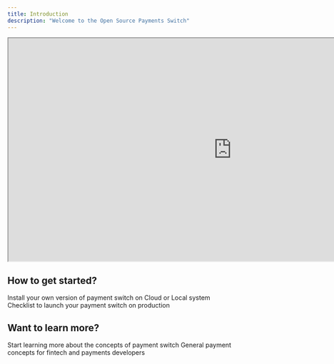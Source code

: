 ```yaml
---
title: Introduction
description: "Welcome to the Open Source Payments Switch"
---
```


<iframe src="https://hyperswitch.io/video/heromain.mp4" width="1000" height="500"> </iframe>

## How to get started?

<CardGroup cols={2}>
  <Card
    title="Installation"
    icon="code"
    href="https://mintlify.com/docs/quickstart"
  >
    Install your own version of payment switch on Cloud or Local system
  </Card>
  <Card
    title="Going to Production"
    icon="screwdriver-wrench"
    href="https://mintlify.com/docs/development"
  >
    Checklist to launch your payment switch on production
  </Card>
</CardGroup>


## Want to learn more?

<CardGroup cols={2}>
  <Card
    title="Tutorials"
    icon="book"
    href="https://mintlify.com/docs/quickstart"
  >
    Start learning more about the concepts of payment switch
  </Card>
  <Card
    title="Understanding payments"
    icon="book"
    href="https://mintlify.com/docs/development"
  >
    General payment concepts for fintech and payments developers
  </Card>
</CardGroup>